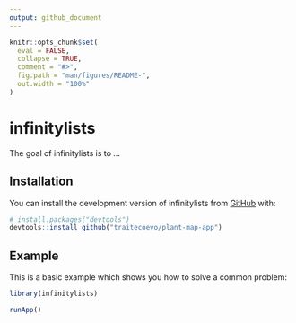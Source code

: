 ```yaml
---
output: github_document
---
```


<!-- README.md is generated from README.Rmd. Please edit that file -->

```r
knitr::opts_chunk$set(
  eval = FALSE,
  collapse = TRUE,
  comment = "#>",
  fig.path = "man/figures/README-",
  out.width = "100%"
)
```

# infinitylists

<!-- badges: start -->
<!-- badges: end -->

The goal of infinitylists is to ...

## Installation

You can install the development version of infinitylists from [GitHub](https://github.com/) with:

``` r
# install.packages("devtools")
devtools::install_github("traitecoevo/plant-map-app")
```

## Example

This is a basic example which shows you how to solve a common problem:

```r
library(infinitylists)

runApp()
```

